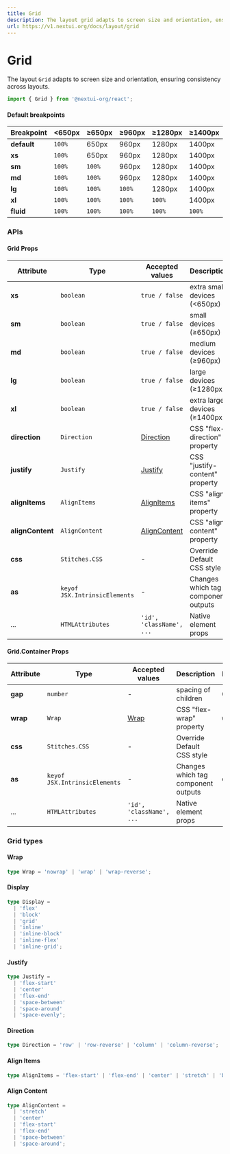 ```yaml
---
title: Grid
description: The layout grid adapts to screen size and orientation, ensuring consistency across layouts.
url: https://v1.nextui.org/docs/layout/grid
---
```


# Grid

The layout `Grid` adapts to screen size and orientation, ensuring consistency across layouts.

```jsx
import { Grid } from '@nextui-org/react';
```

<CarbonAd />


<Spacer y={2} />

<Playground
  title="Default"
  desc="Dynamically scale container width while maintaining spacing."
  files={gridContent.default_grid}
/>

<Playground
  title="Fluid"
  desc="Containers for wrapping and scaling. The column widths apply at all breakpoints (i.e. `xs` and up)."
  files={gridContent.fluid}
/>

<Playground
  title="Responsive"
  desc="Use different layouts for different screen widths."
  files={gridContent.responsive}
/>

<Playground
  title="Auto width"
  desc="Auto fill remaining width."
  files={gridContent.autoWidth}
/>

<Playground
  title="Hide elements"
  desc="Hide elements when unit size is 0 (i.e. `sm={0}` this will hide the element for resolutions greater than  `sm`). "
  files={gridContent.hideElement}
/>

<Spacer y={2} />

#### Default breakpoints

| Breakpoint  | <650px | ≥650px | ≥960px | ≥1280px | ≥1400px |
| ----------- | ------ | ------ | ------ | ------- | ------- |
| **default** | `100%` | 650px  | 960px  | 1280px  | 1400px  |
| **xs**      | `100%` | 650px  | 960px  | 1280px  | 1400px  |
| **sm**      | `100%` | `100%` | 960px  | 1280px  | 1400px  |
| **md**      | `100%` | `100%` | 960px  | 1280px  | 1400px  |
| **lg**      | `100%` | `100%` | `100%` | 1280px  | 1400px  |
| **xl**      | `100%` | `100%` | `100%` | `100%`  | 1400px  |
| **fluid**   | `100%` | `100%` | `100%` | `100%`  | `100%`  |

<Spacer y={3} />

### APIs

<Spacer y={2} />

#### Grid Props

| Attribute        | Type                          | Accepted values                | Description                         | Default |
| ---------------- | ----------------------------- | ------------------------------ | ----------------------------------- | ------- |
| **xs**           | `boolean`                     | `true / false`                 | extra small devices (<650px)        | `false` |
| **sm**           | `boolean`                     | `true / false`                 | small devices (≥650px)              | `false` |
| **md**           | `boolean`                     | `true / false`                 | medium devices (≥960px)             | `false` |
| **lg**           | `boolean`                     | `true / false`                 | large devices (≥1280px)             | `false` |
| **xl**           | `boolean`                     | `true / false`                 | extra large devices (≥1400px)       | `false` |
| **direction**    | `Direction`                   | [Direction](#direction)        | CSS "flex-direction" property       | -       |
| **justify**      | `Justify`                     | [Justify](#justify)            | CSS "justify-content" property      | -       |
| **alignItems**   | `AlignItems`                  | [AlignItems](#align-items)     | CSS "align-items" property          | -       |
| **alignContent** | `AlignContent`                | [AlignContent](#align-content) | CSS "align-content" property        | -       |
| **css**          | `Stitches.CSS`                | -                              | Override Default CSS style          | -       |
| **as**           | `keyof JSX.IntrinsicElements` | -                              | Changes which tag component outputs | `div`   |
| ...              | `HTMLAttributes`              | `'id', 'className', ...`       | Native element props                | -       |

<Spacer y={2} />

#### Grid.Container Props

| Attribute | Type                          | Accepted values          | Description                         | Default |
| --------- | ----------------------------- | ------------------------ | ----------------------------------- | ------- |
| **gap**   | `number`                      | -                        | spacing of children                 | 0       |
| **wrap**  | `Wrap`                        | [Wrap](#wrap)            | CSS "flex-wrap" property            | `wrap`  |
| **css**   | `Stitches.CSS`                | -                        | Override Default CSS style          | -       |
| **as**    | `keyof JSX.IntrinsicElements` | -                        | Changes which tag component outputs | `div`   |
| ...       | `HTMLAttributes`              | `'id', 'className', ...` | Native element props                | -       |

### Grid types

<Spacer y={1} />

#### Wrap

```ts
type Wrap = 'nowrap' | 'wrap' | 'wrap-reverse';
```

#### Display

```ts
type Display =
  | 'flex'
  | 'block'
  | 'grid'
  | 'inline'
  | 'inline-block'
  | 'inline-flex'
  | 'inline-grid';
```

#### Justify

```ts
type Justify =
  | 'flex-start'
  | 'center'
  | 'flex-end'
  | 'space-between'
  | 'space-around'
  | 'space-evenly';
```

#### Direction

```ts
type Direction = 'row' | 'row-reverse' | 'column' | 'column-reverse';
```

#### Align Items

```ts
type AlignItems = 'flex-start' | 'flex-end' | 'center' | 'stretch' | 'baseline';
```

#### Align Content

```ts
type AlignContent =
  | 'stretch'
  | 'center'
  | 'flex-start'
  | 'flex-end'
  | 'space-between'
  | 'space-around';
```
